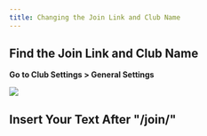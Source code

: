 ```yaml
---
title: Changing the Join Link and Club Name
---
```


Find the Join Link and Club Name
------------------

**Go to Club Settings > General Settings**

![](/images/customizing-intros-club-1.png)

Insert Your Text After "/join/"
-------------------------------

